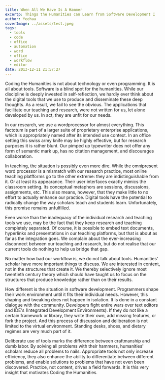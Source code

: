 ```yaml
---
title: When All We Have Is A Hammer 
excertp: Things the Humanities can Learn from Software Development I 
author: Yeehaa 
coverImage: ../assets/test.jpeg
tags:
  - tools
  - code
  - office
  - automation
  - word
  - office
  - workflow
  - editor
date: 2013-12-11 21:57:27
---
```


Coding the Humanities is not about technology or even programming. It is all
about tools. Software is a blind spot for the humanities. While our discipline
is deeply invested in self-reflection, we hardly ever think about the digital
tools that we use to produce and disseminate these deep thoughts. As a result,
we fail to see the obvious. The applications that facilitate our teaching and
research, were not written for us, let alone developed by us. In act, they are
unfit for our needs.

In our research, we use a wordprocessor for almost everything. This factotum is
part of a larger suite of proprietary enterprise applications, which is
appropriately named after its intended use context. In an office setting this
swiss army knife may be highly effective, but for research purposes it is rather
blunt. Our pimped up typewriter does not offer any form of semantic mark up, has
no citation management, and discourages collaboration. 

In teaching, the situation is possibly even more dire. While the omnipresent
word processor is a mismatch with our research practice, most online teaching
platfforms go to the other extreme: they are indistinguishable from it. Or at
least its appearance. Their user interfaces exactly mimics the classroom
setting. Its conceptual metaphors are sessions, discussions, assignments, etc.
This also means, however, that they make little to no effort to actually enhance
our practice. Digital tools have the potential to radically change the way
scholars teach and students learn. Unfortunately, this promise remains
unfulfilled.

Even worse than the inadequacy of the individual research and teaching tools we
use, may be the fact that they keep research and teaching completely separated.
Of course, it is possible to embed text documents, hyperlinks and presentations
in our teaching platforms, but that is about as far as the integration goes. We
complain about the ever-increasing disconnect between our teaching and research,
but do not realise that our current tools do nothing to help us bridge that gap. 

No matter how bad our workflow is, we do not talk about tools. Humanities'
scholar have more important things to discuss. We are interested in content, not
in the structures that create it. We thereby selectively ignore most twentieth
century theory which should have taught us to focus on the structures that
produce knowledge rather than on their results. 

How different is the situation in software development. Programmers shape their
work environment until it fits their individual needs. However, this shaping and
tweaking does not happen in isolation. It is done in a constant dialogue with
the community. Developers fight entire wars over text editors and IDE's
(Integrated Development Environments). If they do not like a certain framework
or library, they write their own, add missing features, or fork the project. And
this process of discussion and deliberation is not limited to the virtual
environment. Standing desks, shoes, and dietary regimes are very much part of
it. 

Deliberate use of tools marks the difference between craftmanship and dumb
labor. By solving all problems with their hammers, humanities' scholars reduce
all problems to nails. Appropriate tools not only increase efficiency, they also
enhance the ability to differentiate between different problems, and enable
solutions to problems that have not even been discovered. Practice, not content,
drives a field forwards. It is this very insight that motivates Coding the
Humanities.
